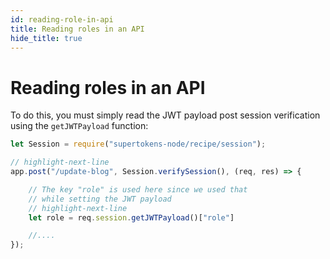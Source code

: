 ```yaml
---
id: reading-role-in-api
title: Reading roles in an API
hide_title: true
---
```


<!-- COPY DOCS -->
<!-- ./thirdpartyemailpassword/common-customizations/user-roles/reading-role-in-api.mdx -->


# Reading roles in an API

To do this, you must simply read the JWT payload post session verification using the `getJWTPayload` function:

<BackendSDKTabs>
<TabItem value="nodejs">

```js
let Session = require("supertokens-node/recipe/session");

// highlight-next-line
app.post("/update-blog", Session.verifySession(), (req, res) => {

    // The key "role" is used here since we used that
    // while setting the JWT payload 
    // highlight-next-line
    let role = req.session.getJWTPayload()["role"] 

    //....
});
```
</TabItem>
</BackendSDKTabs>
